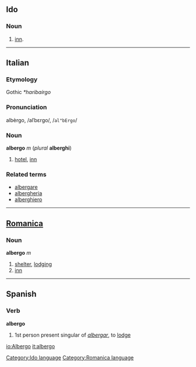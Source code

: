 ==Ido==
===Noun===
# [[inn]].

[[Category:Ido language]]
----

==Italian==
===Etymology===
Gothic ''*haribaírgo''
===Pronunciation===
albèrgo, /alˈbɛrgo/, /<tt>al"bErgo</tt>/
===Noun===
'''albergo''' ''m'' (''plural'' '''alberghi''')

# [[hotel]], [[inn]]

===Related terms===
*[[albergare]]
*[[albergheria]]
*[[alberghiero]]

----
==[[Romanica]]==
[[Category:Romanica language]]
===Noun===
'''albergo''' ''m''

# [[shelter]], [[lodging]]
# [[inn]]
----
==Spanish==
===Verb===
'''albergo'''

# 1st person present singular of ''[[albergar]]'', to [[lodge]]

<!-- i'm sure it's also a noun but don't have a useful dictionary handy -->

[[io:Albergo]]
[[it:albergo]]
